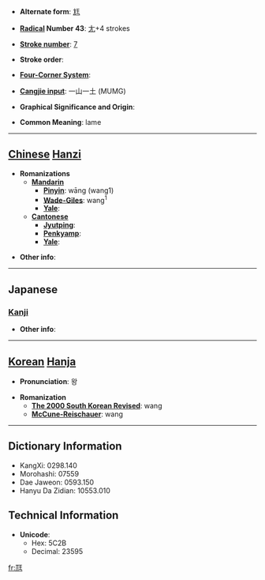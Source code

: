 * '''Alternate form''': [[尪]]

* '''[[Wiktionary:Chinese radical index| Radical]] Number 43''': [[Wiktionary:Chinese radical index 尢|尢]]+4 strokes

* '''[[Wiktionary:Chinese total strokes index|Stroke number]]''': [[Wiktionary:Chinese total strokes index 7|7]]

* '''Stroke order''': 

* '''[[Wiktionary:Chinese four corner index|Four-Corner System]]''': 

* '''[[Wiktionary:Chinese Cangjie index|Cangjie input]]''': 一山一土 (MUMG)

* '''Graphical Significance and Origin''': 

* '''Common Meaning''': lame

----

== [[Chinese]] [[Hanzi]] ==

* '''Romanizations'''
** '''[[Mandarin]]'''
*** '''[[Pinyin]]''': wāng (wang1)
*** '''[[Wade-Giles]]''': wang<sup>1</sup>
*** '''[[Yale]]''': 
** '''[[Cantonese]]'''
*** '''[[Jyutping]]''':
*** '''[[Penkyamp]]''': 
*** '''[[Yale]]''': 

* '''Other info''': 

----

==Japanese==
===[[Kanji]]===
{{kanji|on readings=[[おう]] (ō)
|kun readings=[[まがる]] (magaru), [[よわい]] (yowai)
}}

* '''Other info''':  

----

== [[Korean]] [[Hanja]] ==

* '''Pronunciation''': 왕

* '''Romanization'''
** '''[[The 2000 South Korean Revised Romanization|The 2000 South Korean Revised]]''': wang
** '''[[McCune-Reischauer]]''': wang

----

== Dictionary Information ==

* KangXi: 0298.140
* Morohashi: 07559
* Dae Jaweon: 0593.150
* Hanyu Da Zidian: 10553.010

== Technical Information ==

* '''Unicode''':
** Hex: 5C2B
** Decimal: 23595

[[fr:尫]]